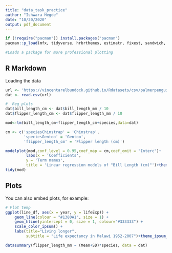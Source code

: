 ```yaml
---
title: "data_task_practice"
author: "Ishwara Hegde"
date: "10/20/2020"
output: pdf_document
---
```


```r
if (!require("pacman")) install.packages("pacman")
pacman::p_load(mfx, tidyverse, hrbrthemes, estimatr, fixest, sandwich, lmtest, AER, lfe, margins,modelsummary)

#Loads a package for more professional plotting 

```

## R Markdown

Loading the data 

```r
url <- 'https://vincentarelbundock.github.io/Rdatasets/csv/palmerpenguins/penguins.csv'
dat <- read.csv(url)

#  Reg plots
dat$bill_length_cm <- dat$bill_length_mm / 10
dat$flipper_length_cm <- dat$flipper_length_mm / 10

mod<-lm(bill_length_cm~flipper_length_cm+species,data=dat)

cm <- c('speciesChinstrap' = 'Chinstrap',
        'speciesGentoo' = 'Gentoo',
        'flipper_length_cm' = 'Flipper length (cm)')

modelplot(mod,conf_level = 0.95,coef_map = cm,coef_omit = "Interc")+
         labs(x = 'Coefficients',
         y = 'Term names',
         title = 'Linear regression models of "Bill Length (cm)"')+theme_minimal()
tidy(mod)
```

## Plots

You can also embed plots, for example:

```r
# Plot temp
ggplot(line_df, aes(x = year, y = lifeExp)) +
    geom_line(colour = "#1380A1", size = 1) +
    geom_hline(yintercept = 0, size = 1, colour="#333333") +
    scale_color_ipsum() +
    labs(title="Living longer",
         subtitle = "Life expectancy in Malawi 1952-2007")+theme_ipsum_rc()
```

```r
datasummary(flipper_length_mm ~ (Mean+SD)*species, data = dat)

```

```r

```
